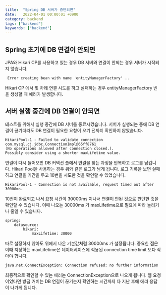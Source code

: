 ```yaml
---
title:  "Spring DB 서버가 중단되면"
date:   2022-04-01 00:00:01 +0900
category: backend
tags: ["backend"]
keywords: ["backend"]
---
```


## Spring 초기에 DB 연결이 안되면
JPA와 Hikari CP를 사용하고 있는 경우 DB 서버와 연결이 안되는 경우 서버가 시작되지 않습니다.
```
 Error creating bean with name 'entityManagerFactory' ..
```
Hikari CP 에서 몇 차례 연결 시도를 하고 실패하는 경우 entityManagerFactory 빈을 생성할 때 에러가 발생합니다.

## 서버 실행 중간에 DB 연결이 안되면
테스트를 위해서 실행 중간에 DB 서버를 종료시켰습니다.
서버가 실행되는 중에 DB 연결이 끊기더라도 DB 연결이 필요한 요청이 오기 전까지 확인하지 않았습니다.

```
HikariPool-1 - Failed to validate connection com.mysql.cj.jdbc.ConnectionImpl@65ff8761
(No operations allowed after connection closed.).
Possibly consider using a shorter maxLifetime value.
```

연결이 다시 들어오면 DB 커넥션 풀에서 연결을 찾는 과정을 반복하고 로그를 남깁니다.
Hikari Pool을 사용하는 경우 위와 같은 로그가 남게 됩니다.
로그 기록을 보면 실패하고 연결을 기간을 두고 10번을 시도한 것을 확인할 수 있었습니다.

```
HikariPool-1 - Connection is not available, request timed out after 30000ms.
```

10번이 완료되고 나서 요청 시간이 30000ms 지나서 연결이 안된 것으로 판단한 것을 확인할 수 있습니다.
이때 나오는 30000ms 가 maxLifetime으로 필요에 따라 늘리거나 줄일 수 있습니다.

```
spring:
    datasource:
        hikari:
            maxLifetime: 30000
```

따로 설정하지 않아도 위에서 나온 기본값처럼 30000ms 가 설정됩니다.
중요한 점은 이때 지정하는 maxLifetime은 데이터베이스에 적용된 connection time limit 보다 작아야 합니다.

```
java.net.ConnectException: Connection refused: no further information
```

최종적으로 확인할 수 있는 에러는 ConnectionException으로 나오게 됩니다.
웹 요청이었다면 방금 거치는 DB 연결이 끊기는지 확인하는 시간까지 다 지난 후에 에러 응답이 나가게 됩니다.





